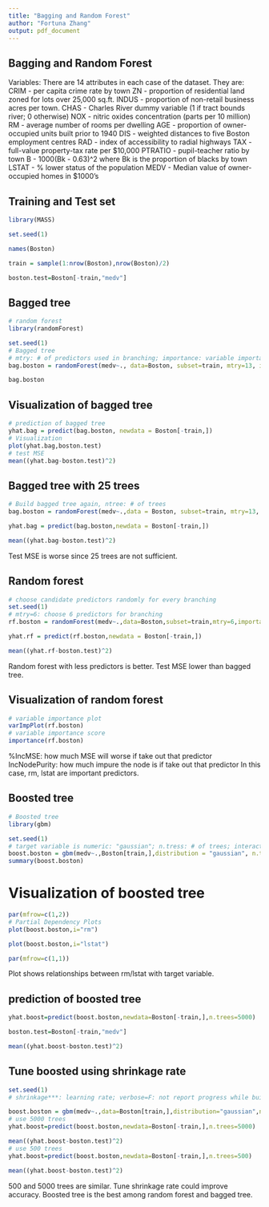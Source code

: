 ```yaml
---
title: "Bagging and Random Forest"
author: "Fortuna Zhang"
output: pdf_document
---
```


## Bagging and Random Forest
Variables: 
There are 14 attributes in each case of the dataset. They are:
CRIM - per capita crime rate by town
ZN - proportion of residential land zoned for lots over 25,000 sq.ft.
INDUS - proportion of non-retail business acres per town.
CHAS - Charles River dummy variable (1 if tract bounds river; 0 otherwise)
NOX - nitric oxides concentration (parts per 10 million)
RM - average number of rooms per dwelling
AGE - proportion of owner-occupied units built prior to 1940
DIS - weighted distances to five Boston employment centres
RAD - index of accessibility to radial highways
TAX - full-value property-tax rate per $10,000
PTRATIO - pupil-teacher ratio by town
B - 1000(Bk - 0.63)^2 where Bk is the proportion of blacks by town
LSTAT - % lower status of the population
MEDV - Median value of owner-occupied homes in $1000's

## Training and Test set
```r
library(MASS)

set.seed(1)

names(Boston)

train = sample(1:nrow(Boston),nrow(Boston)/2)

boston.test=Boston[-train,"medv"]
```

## Bagged tree
```r
# random forest 
library(randomForest)

set.seed(1)
# Bagged tree
# mtry: # of predictors used in branching; importance: variable importance score
bag.boston = randomForest(medv~., data=Boston, subset=train, mtry=13, importance=TRUE)

bag.boston
```

## Visualization of bagged tree
```r
# prediction of bagged tree
yhat.bag = predict(bag.boston, newdata = Boston[-train,])
# Visualization
plot(yhat.bag,boston.test)
# test MSE
mean((yhat.bag-boston.test)^2)
```

## Bagged tree with 25 trees
```r
# Build bagged tree again, ntree: # of trees
bag.boston = randomForest(medv~.,data = Boston, subset=train, mtry=13, ntree=25)

yhat.bag = predict(bag.boston,newdata = Boston[-train,])

mean((yhat.bag-boston.test)^2)
```
Test MSE is worse since 25 trees are not sufficient. 

## Random forest
```r
# choose candidate predictors randomly for every branching
set.seed(1)
# mtry=6: choose 6 predictors for branching
rf.boston = randomForest(medv~.,data=Boston,subset=train,mtry=6,importance = TRUE)

yhat.rf = predict(rf.boston,newdata = Boston[-train,])

mean((yhat.rf-boston.test)^2)
```
Random forest with less predictors is better. Test MSE lower than bagged tree.

## Visualization of random forest
```r
# variable importance plot
varImpPlot(rf.boston)
# variable importance score
importance(rf.boston)
```
%IncMSE: how much MSE will worse if take out that predictor
IncNodePurity: how much impure the node is if take out that predictor
In this case, rm, lstat are important predictors. 

## Boosted tree
```r
# Boosted tree
library(gbm)

set.seed(1)
# target variable is numeric: "gaussian"; n.tress: # of trees; interaction.depth: max # of leaf nodes in each tree
boost.boston = gbm(medv~.,Boston[train,],distribution = "gaussian", n.trees=5000,interaction.depth=4)
summary(boost.boston)
```


# Visualization of boosted tree
```r

par(mfrow=c(1,2))
# Partial Dependency Plots
plot(boost.boston,i="rm")

plot(boost.boston,i="lstat")

par(mfrow=c(1,1))
```
Plot shows relationships between rm/lstat with target variable.

## prediction of boosted tree
```r
yhat.boost=predict(boost.boston,newdata=Boston[-train,],n.trees=5000)

boston.test=Boston[-train,"medv"]

mean((yhat.boost-boston.test)^2)
```

## Tune boosted using shrinkage rate
```r
set.seed(1)
# shrinkage***: learning rate; verbose=F: not report progress while building model

boost.boston = gbm(medv~.,data=Boston[train,],distribution="gaussian",n.trees=5000,interaction.depth=4,shrinkage=0.2,verbose=F)
# use 5000 trees 
yhat.boost=predict(boost.boston,newdata=Boston[-train,],n.trees=5000)

mean((yhat.boost-boston.test)^2)
# use 500 trees 
yhat.boost=predict(boost.boston,newdata=Boston[-train,],n.trees=500)

mean((yhat.boost-boston.test)^2)
```

500 and 5000 trees are similar. Tune shrinkage rate could improve accuracy. 
Boosted tree is the best among random forest and bagged tree.
